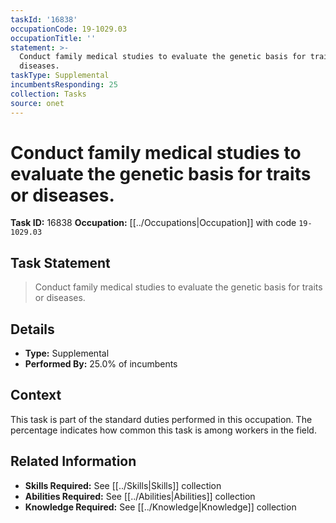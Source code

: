 ```yaml
---
taskId: '16838'
occupationCode: 19-1029.03
occupationTitle: ''
statement: >-
  Conduct family medical studies to evaluate the genetic basis for traits or
  diseases.
taskType: Supplemental
incumbentsResponding: 25
collection: Tasks
source: onet
---
```

# Conduct family medical studies to evaluate the genetic basis for traits or diseases.

**Task ID:** 16838
**Occupation:** [[../Occupations|Occupation]] with code `19-1029.03`

## Task Statement

> Conduct family medical studies to evaluate the genetic basis for traits or diseases.

## Details

- **Type:** Supplemental
- **Performed By:** 25.0% of incumbents

## Context

This task is part of the standard duties performed in this occupation. The percentage indicates how common this task is among workers in the field.

## Related Information

- **Skills Required:** See [[../Skills|Skills]] collection
- **Abilities Required:** See [[../Abilities|Abilities]] collection
- **Knowledge Required:** See [[../Knowledge|Knowledge]] collection
